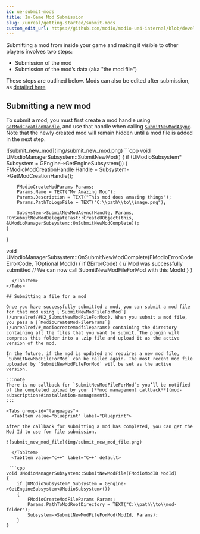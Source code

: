 ```yaml
---
id: ue-submit-mods
title: In-Game Mod Submission
slug: /unreal/getting-started/submit-mods
custom_edit_url: https://github.com/modio/modio-ue4-internal/blob/develop/Plugins/Modio/Doc/getting-started/submit-mods.mdx
---
```



Submitting a mod from inside your game and making it visible to other players involves two steps:

* Submission of the mod
* Submission of the mod’s data (aka "the mod file")

These steps are outlined below. Mods can also be edited after submission, as [detailed here](edit-mods)

## Submitting a new mod

To submit a mod, you must first create a mod handle using [`GetModCreationHandle`](/unrealref/#K2_GetModCreationHandle), and use that handle when calling [`SubmitNewModAsync`](/unrealref/#K2_SubmitNewModAsync). Note that the newly created mod will remain hidden until a mod file is added in the next step.
<Tabs group-id="languages">

  <TabItem value="blueprint" label="Blueprint">
![submit_new_mod](img/submit_new_mod.png)
  </TabItem>

  <TabItem value="c++" label="C++" default>
 ```cpp
void UModioManagerSubsystem::SubmitNewMod()
{
	if (UModioSubsystem* Subsystem = GEngine->GetEngineSubsystem<UModioSubsystem>())
	{
		FModioModCreationHandle Handle = Subsystem->GetModCreationHandle();

		FModioCreateModParams Params;
		Params.Name = TEXT("My Amazing Mod");
		Params.Description = TEXT("This mod does amazing things");
		Params.PathToLogoFile = TEXT("C:\\path\\to\\image.png");

		Subsystem->SubmitNewModAsync(Handle, Params, FOnSubmitNewModDelegateFast::CreateUObject(this, &UModioManagerSubsystem::OnSubmitNewModComplete));
	}
}

void UModioManagerSubsystem::OnSubmitNewModComplete(FModioErrorCode ErrorCode, TOptional<FModioModID> ModId)
{
	if (!ErrorCode)
	{
		// Mod was successfully submitted 
		// We can now call SubmitNewModFileForMod with this ModId
	}
}
```
  </TabItem>
</Tabs>

## Submitting a file for a mod

Once you have successfully submitted a mod, you can submit a mod file for that mod using [`SubmitNewModFileForMod`](/unrealref/#K2_SubmitNewModFileForMod). When you submit a mod file, you pass a [`ModioCreateModFileParams`](/unrealref/#_modiocreatemodfileparams) containing the directory containing all the files that you want to submit. The plugin will compress this folder into a .zip file and upload it as the active version of the mod. 

In the future, if the mod is updated and requires a new mod file, `SubmitNewModFileForMod` can be called again. The most recent mod file uploaded by `SubmitNewModFileForMod` will be set as the active version. 

:::note
There is no callback for `SubmitNewModFileForMod`; you’ll be notified of the completed upload by your [**mod management callback**](mod-subscriptions#installation-management).
:::

<Tabs group-id="languages">
  <TabItem value="blueprint" label="Blueprint">

After the callback for submitting a mod has completed, you can get the Mod Id to use for file submission.

![submit_new_mod_file](img/submit_new_mod_file.png)

  </TabItem>
  <TabItem value="c++" label="C++" default>

 ```cpp
void UModioManagerSubsystem::SubmitNewModFile(FModioModID ModId)
{
	if (UModioSubsystem* Subsystem = GEngine->GetEngineSubsystem<UModioSubsystem>())
	{
		FModioCreateModFileParams Params;
		Params.PathToModRootDirectory = TEXT("C:\\path\\to\\mod-folder");
		Subsystem->SubmitNewModFileForMod(ModId, Params);
	}
}
```

  </TabItem>
</Tabs>